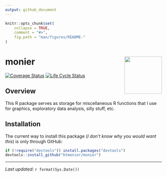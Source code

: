 ```yaml
---
output: github_document
---
```


```r
knitr::opts_chunk$set(
    collapse = TRUE,
    comment = "#>",
    fig.path = "man/figures/README-"
)
```

# monier <img src="man/figures/monier_logo.png" align="right" height="120"/>

[![Coverage Status](https://codecov.io/gh/btmonier/monier/branch/master/graph/badge.svg)](https://codecov.io/gh/btmonier/monier)
[![Life Cycle Status](https://img.shields.io/badge/lifecycle-experimental-orange.svg)](https://www.tidyverse.org/lifecycle/#experimental)


## Overview
This R package serves as storage for miscellaneous R functions that I use for 
graphics, exploratory data analysis, silly stuff, etc.

## Installation
The current way to install this package (*I don't know why you would want this*) 
is only through GitHub:

```r
if (!require("devtools")) install.packages("devtools")
devtools::install_github("btmonier/monier")
```

- - -
*Last updated:* `r format(Sys.Date())`

